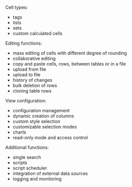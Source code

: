 
<Meta of={Roadmap} />
<div className="sb-unstyled">

Cell types:

- tags
- lists
- sets
- custom calculated cells

Editing functions:

- mass editing of cells with different degree of rounding
- collaborative editing
- copy and paste cells, rows, between tables or in a file
- upload from file
- upload to file
- history of changes
- bulk deletion of rows
- cloning table rows

View configuration:

- configuration management
- dynamic creation of columns
- custom style selection
- customizable selection modes
- charts
- read-only mode and access control

Additional functions:

- single search
- scripts
- script scheduler
- integration of external data sources
- logging and monitoring

</div>
<Story of={Roadmap.Default2} />
